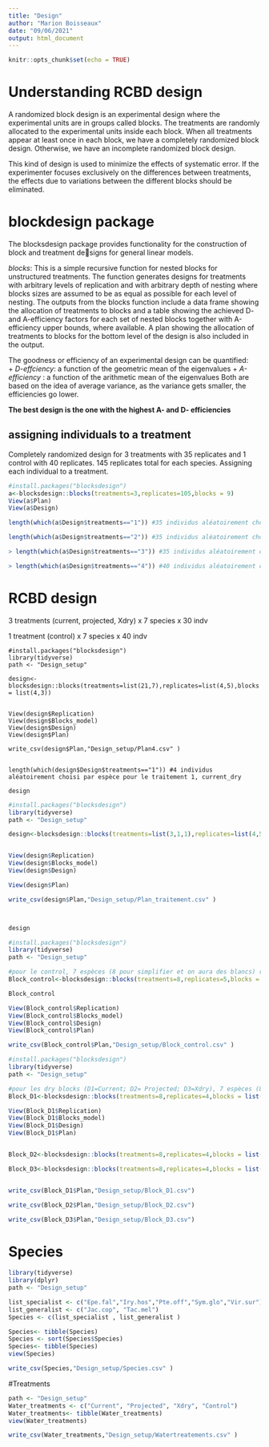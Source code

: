 ```yaml
---
title: "Design"
author: "Marion Boisseaux"
date: "09/06/2021"
output: html_document
---
```


```r
knitr::opts_chunk$set(echo = TRUE)
```

# Understanding RCBD design

A randomized block design is an experimental design where the experimental units are in groups called blocks. The treatments are randomly allocated to the experimental units inside each block. When all treatments appear at least once in each block, we have a completely randomized block design. Otherwise, we have an incomplete randomized block design.

This kind of design is used to minimize the effects of systematic error. If the experimenter focuses exclusively on the differences between treatments, the effects due to variations between the different blocks should be eliminated.

# blockdesign package
The blocksdesign package provides functionality for the construction of block and treatment designs for general linear models.

*blocks*: This is a simple recursive function for nested blocks for unstructured treatments. The function generates designs for treatments with arbitrary levels of replication and with arbitrary depth of nesting where blocks sizes are assumed to be as equal as possible for each level of nesting. The outputs from the blocks function include a
data frame showing the allocation of treatments to blocks and a table showing the achieved D- and A-efficiency factors for each set of nested blocks together with A-efficiency upper bounds, where available. A plan showing the allocation of treatments to blocks for the bottom level of the design is also included in the output.

The goodness or efficiency of an experimental design can be quantified:   
+ *D-effciency*: a function of the geometric mean of the eigenvalues
+ *A-efficiency* :  a function of the arithmetic mean of the eigenvalues
Both are based on the idea of average variance, as the variance gets smaller, the efficiencies go lower.

**The best design is the one with the highest A- and D- efficiencies**  


## assigning individuals to a treatment 

Completely randomized design for 3 treatments with 35 replicates and 1 control with 40 replicates. 145 replicates total for each species. Assigning each individual to a treatment. 

```r
#install.packages("blocksdesign")
a<-blocksdesign::blocks(treatments=3,replicates=105,blocks = 9)
View(a$Plan)
View(a$Design)

length(which(a$Design$treatments=="1")) #35 individus aléatoirement choisi pour le traitement 1, current_dry

length(which(a$Design$treatments=="2")) #35 individus aléatoirement choisi pour le traitement 2, projected_dry

> length(which(a$Design$treatments=="3")) #35 individus aléatoirement choisi pour le traitement 3, x_dry

> length(which(a$Design$treatments=="4")) #40 individus aléatoirement choisi pour le traitement 4, c'està dire le controle

```


# RCBD design

3 treatments (current, projected, Xdry) x 7 species x 30 indv

1 treatment (control) x 7 species x 40 indv  

```essai1
#install.packages("blocksdesign")
library(tidyverse)
path <- "Design_setup"

design<-blocksdesign::blocks(treatments=list(21,7),replicates=list(4,5),blocks = list(4,3))


View(design$Replication)
View(design$Blocks_model)
View(design$Design)
View(design$Plan)

write_csv(design$Plan,"Design_setup/Plan4.csv" )


length(which(design$Design$treatments=="1")) #4 individus aléatoirement choisi par espèce pour le traitement 1, current_dry

design
```


```r
#install.packages("blocksdesign")
library(tidyverse)
path <- "Design_setup"

design<-blocksdesign::blocks(treatments=list(3,1,1),replicates=list(4,5,3),blocks = 4)


View(design$Replication)
View(design$Blocks_model)
View(design$Design)

View(design$Plan)

write_csv(design$Plan,"Design_setup/Plan_traitement.csv" )



design
```

```r
#install.packages("blocksdesign")
library(tidyverse)
path <- "Design_setup"

#pour le control, 7 espèces (8 pour simplifier et on aura des blancs) répliqué 5 fois
Block_control<-blocksdesign::blocks(treatments=8,replicates=5,blocks = list(5,2))

Block_control

View(Block_control$Replication)
View(Block_control$Blocks_model)
View(Block_control$Design)
View(Block_control$Plan)

write_csv(Block_control$Plan,"Design_setup/Block_control.csv" )

```

```r
#install.packages("blocksdesign")
library(tidyverse)
path <- "Design_setup"

#pour les dry blocks (D1=Current; D2= Projected; D3=Xdry), 7 espèces (8 pour simplifier et on aura des blancs) répliqué 4 fois
Block_D1<-blocksdesign::blocks(treatments=8,replicates=4,blocks = list(4,2))

View(Block_D1$Replication)
View(Block_D1$Blocks_model)
View(Block_D1$Design)
View(Block_D1$Plan)


Block_D2<-blocksdesign::blocks(treatments=8,replicates=4,blocks = list(4,2))

Block_D3<-blocksdesign::blocks(treatments=8,replicates=4,blocks = list(4,2))


write_csv(Block_D1$Plan,"Design_setup/Block_D1.csv")

write_csv(Block_D2$Plan,"Design_setup/Block_D2.csv")

write_csv(Block_D3$Plan,"Design_setup/Block_D3.csv")

```




# Species 

```r
library(tidyverse)
library(dplyr)
path <- "Design_setup"

list_specialist <- c("Epe.fal","Iry.hos","Pte.off","Sym.glo","Vir.sur")
list_generalist <- c("Jac.cop", "Tac.mel")
Species <- c(list_specialist , list_generalist )

Species<- tibble(Species)
Species <- sort(Species$Species)
Species<- tibble(Species)
view(Species)

write_csv(Species,"Design_setup/Species.csv" )

```


#Treatments
```r
path <- "Design_setup"
Water_treatments <- c("Current", "Projected", "Xdry", "Control")
Water_treatments<- tibble(Water_treatments)
view(Water_treatments)

write_csv(Water_treatments,"Design_setup/Watertreatements.csv" )

```

